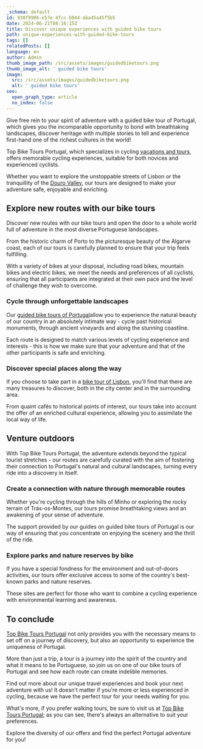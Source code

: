 ```yaml
---
_schema: default
id: 938f9906-e57e-4fcc-b944-aba45a45f5b5
date: 2024-06-21T08:16:15Z
title: Discover unique experiences with guided bike tours
path: unique-experiences-with-guided-bike-tours
tags: []
relatedPosts: []
language: en
author: Admin
thumb_image_path: /src/assets/images/guidedbiketours.png
thumb_image_alt: ' guided bike tours'
image:
  src: /src/assets/images/guidedbiketours.png
  alt: ' guided bike tours'
seo:
  open_graph_type: article
  no_index: false
---
```


Give free rein to your spirit of adventure with a guided bike tour of Portugal,
which gives you the incomparable opportunity to bond with breathtaking
landscapes, discover heritage with multiple stories to tell and experience
first-hand one of the richest cultures in the world!

Top Bike Tours Portugal, which specializes in cycling
[vacations and tours](https://topbiketoursportugal.com/), offers memorable
cycling experiences, suitable for both novices and experienced cyclists.

Whether you want to explore the unstoppable streets of Lisbon or the
tranquillity of the
[Douro Valley](https://topbiketoursportugal.com/pt/posts/descubra-as-maravilhas-de-portugal-com-passeios-de-bicicleta-pelo-vale-do-douro/),
our tours are designed to make your adventure safe, enjoyable and enriching.

## Explore new routes with our bike tours

Discover new routes with our bike tours and open the door to a whole world full
of adventure in the most diverse Portuguese landscapes.

From the historic charm of Porto to the picturesque beauty of the Algarve coast,
each of our tours is carefully planned to ensure that your trip feels
fulfilling.

With a variety of bikes at your disposal, including road bikes, mountain bikes
and electric bikes, we meet the needs and preferences of all cyclists, ensuring
that all participants are integrated at their own pace and the level of
challenge they wish to overcome.

### Cycle through unforgettable landscapes

Our [guided bike tours of Portugal](https://topbiketoursportugal.com/)allow you
to experience the natural beauty of our country in an absolutely intimate way -
cycle past historical monuments, through ancient vineyards and along the
stunning coastline.

Each route is designed to match various levels of cycling experience and
interests - this is how we make sure that your adventure and that of the other
participants is safe and enriching.

### Discover special places along the way

If you choose to take part in a
[bike tour of Lisbon](https://topbiketoursportugal.com/), you'll find that there
are many treasures to discover, both in the city center and in the surrounding
area.

From quaint cafés to historical points of interest, our tours take into account
the offer of an enriched cultural experience, allowing you to assimilate the
local way of life.

## Venture outdoors

With Top Bike Tours Portugal, the adventure extends beyond the typical tourist
stretches - our routes are carefully curated with the aim of fostering their
connection to Portugal's natural and cultural landscapes, turning every ride
into a discovery in itself.

### Create a connection with nature through memorable routes

Whether you're cycling through the hills of Minho or exploring the rocky terrain
of Trás-os-Montes, our tours promise breathtaking views and an awakening of your
sense of adventure.

The support provided by our guides on guided bike tours of Portugal is our way
of ensuring that you concentrate on enjoying the scenery and the thrill of the
ride.

### Explore parks and nature reserves by bike

If you have a special fondness for the environment and out-of-doors activities,
our tours offer exclusive access to some of the country's best-known parks and
nature reserves.

These sites are perfect for those who want to combine a cycling experience with
environmental learning and awareness.

## To conclude

[Top Bike Tours Portugal](https://topbiketoursportugal.com/) not only provides
you with the necessary means to set off on a journey of discovery, but also an
opportunity to experience the uniqueness of Portugal.

More than just a trip, a tour is a journey into the spirit of the country and
what it means to be Portuguese, so join us on one of our bike tours of Portugal
and see how each route can create indelible memories.

Find out more about our unique travel experiences and book your next adventure
with us! It doesn't matter if you're more or less experienced in cycling,
because we have the perfect tour for your needs waiting for you.

What's more, if you prefer walking tours, be sure to visit us at
[Top Bike Tours Portugal](https://topwalkingtoursportugal.com/); as you can see,
there's always an alternative to suit your preferences.

Explore the diversity of our offers and find the perfect Portugal adventure for
you!

